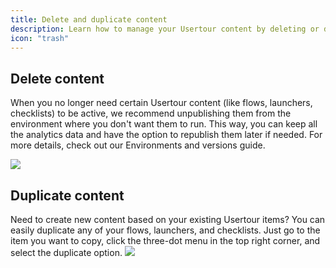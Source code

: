 ```yaml
---
title: Delete and duplicate content
description: Learn how to manage your Usertour content by deleting or duplicating flows, launchers, and checklists.
icon: "trash"
---
```

## Delete content

When you no longer need certain Usertour content (like flows, launchers, checklists) to be active, we recommend unpublishing them from the environment where you don't want them to run. This way, you can keep all the analytics data and have the option to republish them later if needed. For more details, check out our Environments and versions guide.

![](https://r3.usertour.io/docs/how-to-guides/content-delete-2.png)

## Duplicate content

Need to create new content based on your existing Usertour items? You can easily duplicate any of your flows, launchers, and checklists. Just go to the item you want to copy, click the three-dot menu in the top right corner, and select the duplicate option.
![](https://r3.usertour.io/docs/how-to-guides/content-delete.png)